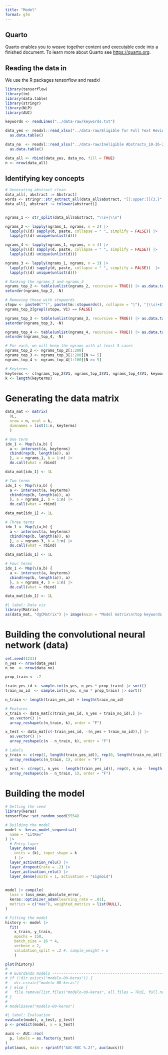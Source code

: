 ```yaml
---
title: "Model"
format: gfm
---
```


## Quarto

Quarto enables you to weave together content and executable code into a finished document. To learn more about Quarto see <https://quarto.org>.

## Reading the data in

We use the R packages tensorflow and readxl

```r
library(tensorflow)
library(tm)
library(data.table)
library(stringr)
library(NLP)
library(AUC)

keywords <- readLines("../data-raw/keywords.txt")

data_yes <- readxl::read_xlsx("../data-raw/Eligible for Full Text Review_10-26-22.xlsx") |>
  as.data.table()

data_no  <- readxl::read_xlsx("../data-raw/Ineligible Abstracts_10-26-22.xlsx") |>
  as.data.table()

data_all <- rbind(data_yes, data_no, fill = TRUE)
n <- nrow(data_all)
```

## Identifying key concepts

```r
# Generating abstract clean
data_all[, abstract := Abstract]
words <- stringr::str_extract_all(data_all$abstract, "[[:upper:]]{3,}", simplify = FALSE)
data_all[, abstract := tolower(abstract)]


ngrams_1 <- str_split(data_all$abstract, "\\s+|\\n")

ngrams_2 <- lapply(ngrams_1, ngrams, n = 2) |>
  lapply(\(d) sapply(d, paste, collapse = " ", simplify = FALSE)) |>
  lapply(\(d) unique(unlist(d)))

ngrams_4 <- lapply(ngrams_1, ngrams, n = 4) |>
  lapply(\(d) sapply(d, paste, collapse = " ", simplify = FALSE)) |>
  lapply(\(d) unique(unlist(d)))

ngrams_3 <- lapply(ngrams_1, ngrams, n = 3) |>
  lapply(\(d) sapply(d, paste, collapse = " ", simplify = FALSE))  |>
  lapply(\(d) unique(unlist(d)))

# Ranking the ngrams_3 and ngrams_4
ngrams_top_2 <- table(unlist(ngrams_2, recursive = TRUE)) |> as.data.table()
setorder(ngrams_top_2, -N)

# Removing those with stopwords
stopw <- paste0("^(", paste(tm::stopwords(), collapse = "|"), "|\\s)+$")
ngrams_top_2[grepl(stopw, V1) == FALSE]

ngrams_top_3 <- table(unlist(ngrams_3, recursive = TRUE)) |> as.data.table()
setorder(ngrams_top_3, -N)

ngrams_top_4 <- table(unlist(ngrams_4, recursive = TRUE)) |> as.data.table()
setorder(ngrams_top_4, -N)

# For each, we will keep the ngrams with at least 5 cases
ngrams_top_2 <- ngrams_top_2[1:200]
ngrams_top_3 <- ngrams_top_3[1:200][N >= 5]
ngrams_top_4 <- ngrams_top_4[1:100][N >= 5]

# Keyterms
keyterms <- c(ngrams_top_2$V1, ngrams_top_3$V1, ngrams_top_4$V1, keywords)
k <- length(keyterms)
```

# Generating the data matrix

```r
data_mat <- matrix(
  0L,
  nrow = n, ncol = k, 
  dimnames = list(1:n, keyterms)
  )

# One term
idx_1 <- Map(\(a,b) {
  a <- intersect(a, keyterms)
  cbind(rep(b, length(a)), a)
  }, a = ngrams_1, b = 1:n) |>
  do.call(what = rbind)

data_mat[idx_1] <- 1L

# Two terms
idx_1 <- Map(\(a,b) {
  a <- intersect(a, keyterms)
  cbind(rep(b, length(a)), a)
  }, a = ngrams_2, b = 1:n) |>
  do.call(what = rbind)

data_mat[idx_1] <- 1L

# Three terms
idx_1 <- Map(\(a,b) {
  a <- intersect(a, keyterms)
  cbind(rep(b, length(a)), a)
  }, a = ngrams_3, b = 1:n) |>
  do.call(what = rbind)

data_mat[idx_1] <- 1L

# Four terms
idx_1 <- Map(\(a,b) {
  a <- intersect(a, keyterms)
  cbind(rep(b, length(a)), a)
  }, a = ngrams_4, b = 1:n) |>
  do.call(what = rbind)

data_mat[idx_1] <- 1L
```


```r
#| label: Data viz
library(Matrix)
as(data_mat, "dgCMatrix") |> image(main = "Model matrix\n(top keywords, 2-grams, 3-grams, and 4-grams)")
```



# Building the convolutional neural network (data)

```r
set.seed(1231)
n_yes <- nrow(data_yes)
n_no  <- nrow(data_no)

prop_train <- .7

train_yes_id <- sample.int(n_yes, n_yes * prop_train) |> sort()
train_no_id  <- sample.int(n_no, n_no * prop_train) |> sort()

n_train <- length(train_yes_id) + length(train_no_id)

# Features
x_train <- data_mat[c(train_yes_id, n_yes + train_no_id),] |>
  as.vector() |>
  array_reshape(c(n_train, k), order = "F")

x_test <- data_mat[c(-train_yes_id, -(n_yes + train_no_id)),] |>
  as.vector() |>
  array_reshape(c(n - n_train, k), order = "F")

# Labels
y_train <- c(rep(1, length(train_yes_id)), rep(0, length(train_no_id))) |>
  array_reshape(c(n_train, 1), order = "F")

y_test <- c(rep(1, n_yes - length(train_yes_id)), rep(0, n_no - length(train_no_id))) |>
  array_reshape(c(n - n_train, 1), order = "F")
```

# Building the model

```r
# Setting the seed
library(keras)
tensorflow::set_random_seed(5554)

# Building the model
model <- keras_model_sequential(
  name = "LitRev"
) |>
  # Entry layer
  layer_dense(
    units = (k), input_shape = k
    ) |>
  layer_activation_relu() |>
  layer_dropout(rate = .2) |>
  layer_activation_relu() |>
  layer_dense(units = 1, activation = "sigmoid")
  

model |> compile(
  loss = loss_mean_absolute_error,
  keras::optimizer_adam(learning_rate = .01),
  metrics = c("mae"), weighted_metrics = list(NULL), 
)

# Fitting the model
history <- model |>
  fit(
    x_train, y_train,
    epochs = 150,
    batch_size = 16 * 4, 
    verbose = 2,
    validation_split = .2 #, sample_weight = w
    )

plot(history)
# 
# # Guardando modelo -------------------------------------------------------------
# if (!dir.exists("modelo-00-keras")) {
#   dir.create("modelo-00-keras")
# } else {
#   file.remove(list.files("modelo-00-keras", all.files = TRUE, full.names = TRUE))
# }
# 
# model$save("modelo-00-keras")
```

```r
#| label: Evaluation
evaluate(model, x_test, y_test)
p <- predict(model, x = x_test)

aucs <- AUC::roc(
  p, labels = as.factor(y_test)
) 
plot(aucs, main = sprintf("AUC-ROC %.2f", auc(aucs)))
```

